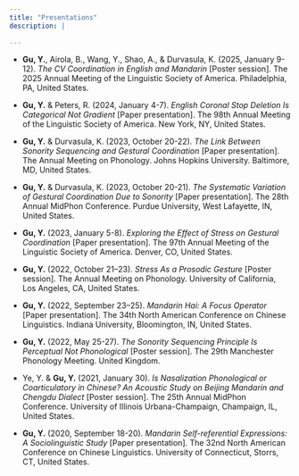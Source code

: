 ```yaml
---
title: "Presentations"
description: |
 
---
```


* **Gu, Y.**, Airola, B., Wang, Y., Shao, A., & Durvasula, K. (2025, January 9-12). _The CV Coordination in English and Mandarin_ [Poster session]. The 2025 Annual Meeting of the Linguistic Society of America. Philadelphia, PA, United States.


* **Gu, Y.** & Peters, R. (2024, January 4-7). _English Coronal Stop Deletion Is Categorical Not Gradient_ [Paper presentation]. The 98th Annual Meeting of the Linguistic Society of America. New York, NY, United States.

* **Gu, Y.** & Durvasula, K. (2023, October 20-22). _The Link Between Sonority Sequencing and Gestural Coordination_ [Paper presentation]. The Annual Meeting on Phonology. Johns Hopkins University. Baltimore, MD, United States.

* **Gu, Y.** & Durvasula, K. (2023, October 20-21). _The Systematic Variation of Gestural Coordination Due to Sonority_ [Paper presentation]. The 28th Annual MidPhon Conference. Purdue University, West Lafayette, IN, United States.



* **Gu, Y.** (2023, January 5-8). _Exploring the Effect of Stress on Gestural Coordination_ [Paper presentation]. The 97th Annual Meeting of the Linguistic Society of America. Denver, CO, United States.

* **Gu, Y.** (2022, October 21–23). _Stress As a Prosodic Gesture_ [Poster session]. The Annual Meeting on Phonology. University of California, Los Angeles, CA, United States.


* **Gu, Y.** (2022, September 23–25). _Mandarin Hai: A Focus Operator_ [Paper presentation]. The 34th North American Conference on Chinese Linguistics. Indiana University, Bloomington, IN, United States.


* **Gu, Y.** (2022, May 25-27). _The Sonority Sequencing Principle Is Perceptual Not Phonological_ [Poster session]. The 29th Manchester Phonology Meeting. United Kingdom. 



* Ye, Y. & **Gu, Y.** (2021, January 30). _Is Nasalization Phonological or Coarticulatory in Chinese? An Acoustic Study on Beijing Mandarin and Chengdu Dialect_ [Poster session]. The 25th Annual MidPhon Conference. University of Illinois Urbana-Champaign, Champaign, IL, United States.

 * **Gu, Y.** (2020, September 18-20). _Mandarin Self-referential Expressions: A Sociolinguistic Study_ [Paper presentation]. The 32nd North American Conference on Chinese Linguistics. University of Connecticut, Storrs, CT, United States.   

